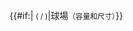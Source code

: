 <!--

Template:Fb oi ground (Football - other information - ground)

Parameters
g : ground name and link to ground article (if empty, shows description Ground (capacity and dimensions))
c : capacity
d : dimensions

-->{{#if:{{{g|}}}|{{{g}}} <small>({{{c}}} / {{{d}}})</small>|球場<small>（容量和尺寸）</small>}}<!--

--><noinclude>
{{template doc}}
<!-- Add categories and interwikis to the /doc subpage, not here! -->
</noinclude>